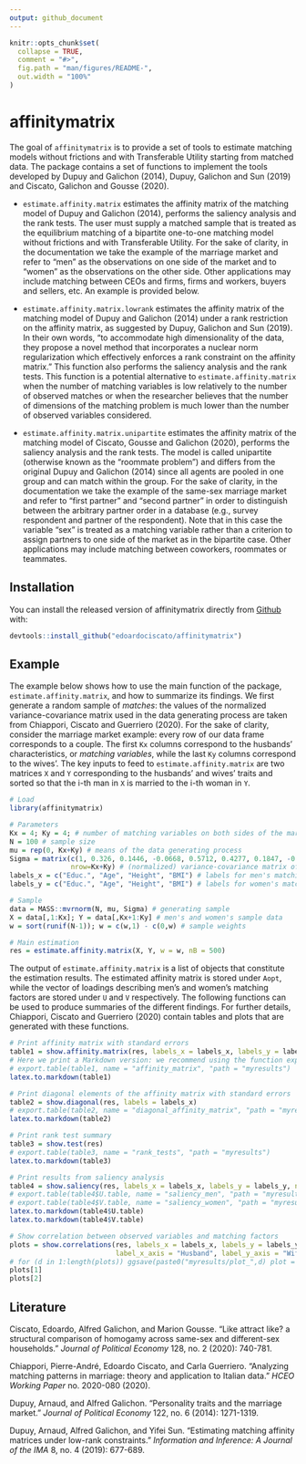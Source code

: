 ```yaml
---
output: github_document
---
```


<!-- README.md is generated from README.Rmd. Please edit that file -->

```r
knitr::opts_chunk$set(
  collapse = TRUE,
  comment = "#>",
  fig.path = "man/figures/README-",
  out.width = "100%"
)
```

# affinitymatrix

<!-- badges: start -->
<!-- badges: end -->

The goal of `affinitymatrix` is to provide a set of tools to estimate matching models without frictions and with Transferable Utility starting from matched data. The package contains a set of functions to implement the tools developed by Dupuy and Galichon (2014), Dupuy, Galichon and Sun (2019) and Ciscato, Galichon and Gousse (2020).

* `estimate.affinity.matrix` estimates the affinity matrix of the matching model of Dupuy and Galichon (2014), performs the saliency analysis and the rank tests. The user must supply a matched sample that is treated as the equilibrium matching of a bipartite one-to-one matching model without frictions and with Transferable Utility. For the sake of clarity, in the documentation we take the example of the marriage market and refer to "men" as the observations on one side of the market and to "women" as the observations on the other side. Other applications may include matching between CEOs and firms, firms and workers, buyers and sellers, etc. An example is provided below.

* `estimate.affinity.matrix.lowrank` estimates the affinity matrix of the matching model of Dupuy and Galichon (2014) under a rank restriction on the affinity matrix, as suggested by Dupuy, Galichon and Sun (2019). In their own words, "to accommodate high dimensionality of the data, they propose a novel method that incorporates a nuclear norm regularization which effectively enforces a rank constraint on the affinity matrix." This function also performs the saliency analysis and the rank tests. This function is a potential alternative to `estimate.affinity.matrix` when the number of matching variables is low relatively to the number of observed matches or when the researcher believes that the number of dimensions of the matching problem is much lower than the number of observed variables considered.

* `estimate.affinity.matrix.unipartite` estimates the affinity matrix of the matching model of Ciscato, Gousse and Galichon (2020), performs the saliency analysis and the rank tests. The model is called unipartite (otherwise known as the "roommate problem") and differs from the original Dupuy and Galichon (2014) since all agents are pooled in one group and can match within the group. For the sake of clarity, in the documentation we take the example of the same-sex marriage market and refer to "first partner" and "second partner" in order to distinguish between the arbitrary partner order in a database (e.g., survey respondent and partner of the respondent). Note that in this case the variable "sex" is treated as a matching variable rather than a criterion to assign partners to one side of the market as in the bipartite case. Other applications may include matching between coworkers, roommates or teammates.

## Installation

<!-- You can install the released version of affinitymatrix from [CRAN](https://CRAN.R-project.org) with:

``` r
install.packages("affinitymatrix") 
```-->
You can install the released version of affinitymatrix directly from [Github](https://github.com/edoardociscato/affinitymatrix) with:

``` r
devtools::install_github("edoardociscato/affinitymatrix")
```

## Example

The example below shows how to use the main function of the package, `estimate.affinity.matrix`, and how to summarize its findings. We first generate a random sample of *matches*: the values of the normalized variance-covariance matrix used in the data generating process are taken from Chiappori, Ciscato and Guerriero (2020). For the sake of clarity, consider the marriage market example: every row of our data frame corresponds to a couple. The first `Kx` columns correspond to the husbands' characteristics, or *matching variables*, while the last `Ky` columns correspond to the wives'. The key inputs to feed to `estimate.affinity.matrix` are two matrices `X` and `Y` corresponding to the husbands' and wives' traits and sorted so that the i-th man in `X` is married to the i-th woman in `Y`.

```r
# Load
library(affinitymatrix)

# Parameters
Kx = 4; Ky = 4; # number of matching variables on both sides of the market
N = 100 # sample size
mu = rep(0, Kx+Ky) # means of the data generating process
Sigma = matrix(c(1, 0.326, 0.1446, -0.0668, 0.5712, 0.4277, 0.1847, -0.2883, 0.326, 1, -0.0372, 0.0215, 0.2795, 0.8471, 0.1211, -0.0902, 0.1446, -0.0372, 1, -0.0244, 0.2186, 0.0636, 0.1489, -0.1301, -0.0668, 0.0215, -0.0244, 1, 0.0192, 0.0452, -0.0553, 0.2717, 0.5712, 0.2795, 0.2186, 0.0192, 1, 0.3309, 0.1324, -0.1896, 0.4277, 0.8471, 0.0636, 0.0452, 0.3309, 1, 0.0915, -0.1299, 0.1847, 0.1211, 0.1489, -0.0553, 0.1324, 0.0915, 1, -0.1959, -0.2883, -0.0902, -0.1301, 0.2717, -0.1896, -0.1299, -0.1959, 1),
               nrow=Kx+Ky) # (normalized) variance-covariance matrix of the data generating process
labels_x = c("Educ.", "Age", "Height", "BMI") # labels for men's matching variables
labels_y = c("Educ.", "Age", "Height", "BMI") # labels for women's matching variables

# Sample
data = MASS::mvrnorm(N, mu, Sigma) # generating sample
X = data[,1:Kx]; Y = data[,Kx+1:Ky] # men's and women's sample data
w = sort(runif(N-1)); w = c(w,1) - c(0,w) # sample weights

# Main estimation
res = estimate.affinity.matrix(X, Y, w = w, nB = 500)

```

The output of `estimate.affinity.matrix` is a list of objects that constitute the estimation results. The estimated affinity matrix is stored under `Aopt`, while the vector of loadings describing men's and women's matching factors are stored under `U` and `V` respectively. The following functions can be used to produce summaries of the different findings. For further details, Chiappori, Ciscato and Guerriero (2020) contain tables and plots that are generated with these functions.

```r
# Print affinity matrix with standard errors
table1 = show.affinity.matrix(res, labels_x = labels_x, labels_y = labels_y)
# Here we print a Markdown version: we recommend using the function export.table to store the tables in a txt file
# export.table(table1, name = "affinity_matrix", "path = "myresults")
latex.to.markdown(table1)

# Print diagonal elements of the affinity matrix with standard errors
table2 = show.diagonal(res, labels = labels_x)
# export.table(table2, name = "diagonal_affinity_matrix", "path = "myresults")
latex.to.markdown(table2)

# Print rank test summary
table3 = show.test(res)
# export.table(table3, name = "rank_tests", "path = "myresults")
latex.to.markdown(table3)

# Print results from saliency analysis
table4 = show.saliency(res, labels_x = labels_x, labels_y = labels_y, ncol_x = 2, ncol_y = 2)
# export.table(table4$U.table, name = "saliency_men", "path = "myresults")
# export.table(table4$V.table, name = "saliency_women", "path = "myresults")
latex.to.markdown(table4$U.table)
latex.to.markdown(table4$V.table)

# Show correlation between observed variables and matching factors
plots = show.correlations(res, labels_x = labels_x, labels_y = labels_y,
                          label_x_axis = "Husband", label_y_axis = "Wife")
# for (d in 1:length(plots)) ggsave(paste0("myresults/plot_",d) plot = plots[d])
plots[1]
plots[2]
```


## Literature

Ciscato, Edoardo, Alfred Galichon, and Marion Gousse. "Like attract like? a structural comparison of homogamy across same-sex and different-sex households." *Journal of Political Economy* 128, no. 2 (2020): 740-781.

Chiappori, Pierre-André, Edoardo Ciscato, and Carla Guerriero. "Analyzing matching patterns in marriage: theory and application to Italian data." *HCEO Working Paper* no. 2020-080 (2020).

Dupuy, Arnaud, and Alfred Galichon. "Personality traits and the marriage market." *Journal of Political Economy* 122, no. 6 (2014): 1271-1319.

Dupuy, Arnaud, Alfred Galichon, and Yifei Sun. "Estimating matching affinity matrices under low-rank constraints." *Information and Inference: A Journal of the IMA* 8, no. 4 (2019): 677-689.
